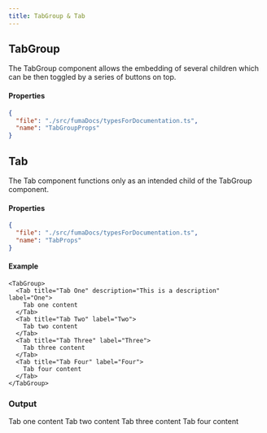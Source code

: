 ```yaml
---
title: TabGroup & Tab
---
```



## TabGroup

The TabGroup component allows the embedding of several children which can be then toggled by a series of buttons on top.


#### Properties

```json doc-gen:typescript
{
  "file": "./src/fumaDocs/typesForDocumentation.ts",
  "name": "TabGroupProps"
}
```


## Tab

The Tab component functions only as an intended child of the TabGroup component.


#### Properties

```json doc-gen:typescript
{
  "file": "./src/fumaDocs/typesForDocumentation.ts",
  "name": "TabProps"
}
```


#### Example

```tsx
<TabGroup>
  <Tab title="Tab One" description="This is a description" label="One">
    Tab one content
  </Tab>
  <Tab title="Tab Two" label="Two">
    Tab two content
  </Tab>
  <Tab title="Tab Three" label="Three">
    Tab three content
  </Tab>
  <Tab title="Tab Four" label="Four">
    Tab four content
  </Tab>
</TabGroup>
```

### Output

<TabGroup>
    <Tab title="Tab One" description="This is a description" label="One">
        Tab one content
    </Tab>
    <Tab title="Tab Two" label="Two">
        Tab two content
    </Tab>
    <Tab title="Tab Three" label="Three">
        Tab three content
    </Tab>
    <Tab title="Tab Four" label="Four">
        Tab four content
    </Tab>
</TabGroup>

